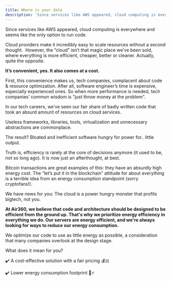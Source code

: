 ```yaml
---
title: Where is your data
description: 'Since services like AWS appeared, cloud computing is everywhere and seems like the only option to run code. Cloud providers make it incredibly easy to scale resources without a second thought. '
---
```


Since services like AWS appeared, cloud computing is everywhere and seems like the only option to run code.

Cloud providers make it incredibly easy to scale resources without a second thought. 
However, the “cloud” isn’t that magic place we’ve been sold, where everything is more efficient, cheaper, better or cleaner. Actually, quite the opposite.

<b>It’s convenient, yes. It also comes at a cost.</b>

First, this convenience makes us, tech companies, complacent about code & resource optimization. After all, software engineer’s time is expensive, especially experienced ones.
So when more performance is needed, tech companies’ common wisdom is "just throw money at the problem".

In our tech careers, we’ve seen our fair share of badly written code that took an absurd amount of resources on cloud services.

Useless frameworks, libraries, tools, virtualization and unnecessary abstractions are commonplace.

The result? Bloated and inefficient software hungry for power for.. little output.

Truth is, efficiency is rarely at the core of decisions anymore (it used to be, not so long ago). It is now just an afterthought, at best.

Bitcoin transactions are great examples of this: they have an absurdly high energy cost.
The “let’s put it in the blockchain” attitude for about everything is a terrible idea from an energy consumption standpoint (sorry cryptofans!).

We have news for you: The cloud is a power hungry monster that profits bigtech, not you.

<p><b>At Air360, we believe that code and architecture should be designed to be efficient from the ground up. That's why we prioritize energy efficiency in everything we do.
Our servers are energy efficient, and we're always looking for ways to reduce our energy consumption.</b></p>

We optimize our code to use as little energy as possible, a consideration that many companies overlook at the design stage.

What does it mean for you?

✔️ A cost-effective solution with a fair pricing 💰⚖️

✔️ Lower energy consumption footprint 🌿⚡
